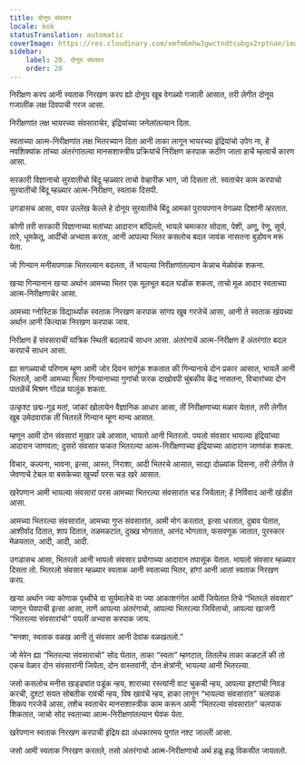 ```yaml
---
title: दोनूय संवसार
locale: kok
statusTranslation: automatic
coverImage: https://res.cloudinary.com/xmfm6mhw3gwctndtcubgx2rptnae/image/upload/v1740468922/small_cover_tratado_de_psicologia_revolucionaria_a4c0dca4e0.webp
sidebar:
    label: 20. दोनूय संवसार
    order: 20
---
```

निरीक्षण करप आनी स्वताक निरखण करप ह्यो दोनूय खूब वेगळ्यो गजाली आसात, तरी लेगीत दोनूय गजालींक लक्ष दिवपाची गरज आसा.

निरीक्षणांत लक्ष भायरच्या संवसाराचेर, इंद्रियांच्या जनेलांतल्यान दिता.

स्वताच्या आत्म-निरीक्षणांत लक्ष भितरच्यान दिता आनी ताका लागून भायरच्या इंद्रियांचो उपेग ना, हें नवशिक्यांक तांच्या अंतरंगांतल्या मानसशास्त्रीय प्रक्रियांचें निरीक्षण करपाक कठीण जाता हाचें म्हत्वाचें कारण आसा.

सरकारी विज्ञानाचो सुरवातीचो बिंदू म्हळ्यार ताचो वेव्हारीक भाग, जो दिसता तो. स्वताचेर काम करपाचो सुरवातीचो बिंदू म्हळ्यार आत्म-निरीक्षण, स्वताक दिसपी.

उगडासच आसा, वयर उल्लेख केल्ले हे दोनूय सुरवातीचे बिंदू आमकां पुरायपणान वेगळ्या दिशांनी व्हरतात.

कोणी तरी सरकारी विज्ञानाच्या मतांच्या आदारान बांदिल्लो, भायले चमत्कार सोदता, पेशी, अणू, रेणू, सूर्य, तारे, धूमकेतू, आदींचो अभ्यास करता, आनी आपल्या भितर कसलोच बदल जावंक नासतना बुडोवन मरूं येता.

जो गिन्यान मनीसपणाक भितरल्यान बदलता, तें भायल्या निरीक्षणांतल्यान केन्नाच मेळोवंक शकना.

खऱ्या गिन्यानान खऱ्या अर्थान आमच्या भितर एक मूलभूत बदल घडोंक शकता, ताचो मूळ आदार स्वताच्या आत्म-निरीक्षणाचेर आसा.

आमच्या ग्नोस्टिक विद्यार्थ्यांक स्वताक निरखण करपाक सांगप खूब गरजेचें आसा, आनी ते स्वताक खंयच्या अर्थान आनी कित्याक निरखण करपाक जाय.

निरीक्षण हें संवसाराचीं यांत्रिक स्थिती बदलपाचें साधन आसा. अंतरंगाचें आत्म-निरीक्षण हें अंतरंगांत बदल करपाचें साधन आसा.

ह्या सगळ्याचो परिणाम म्हूण आमी जोर दिवन सांगूंक शकतात की गिन्यानाचे दोन प्रकार आसात, भायलें आनी भितरलें, आनी आमच्या भितर गिन्यानाच्या गुणांचो फरक दाखोवपी चुंबकीय केंद्र नासतना, विचारांच्या दोन पातळेंचें मिश्रण गोंदळ घालूंक शकता.

उत्कृश्ट छद्म-गूढ मतां, जांकां खोलायेन वैज्ञानिक आधार आसा, तीं निरीक्षणाच्या मळार येतात, तरी लेगीत खूब उमेदवारांक तीं भितरलें गिन्यान म्हूण मान्य आसात.

म्हणून आमी दोन संवसारां मुखार उबे आसात, भायलो आनी भितरलो. पयलो संवसार भायल्या इंद्रियांच्या आदारान जाणवता; दुसरो संवसार फकत भितरल्या आत्म-निरीक्षणाच्या इंद्रियाच्या आदारान जाणवंक शकता.

विचार, कल्पना, भावना, इत्सा, आस्त, निराशा, आदी भितरचे आसात, साद्या दोळ्यांक दिसना, तरी लेगीत ते जेवणाचें टेबल वा बसकेच्या खुर्च्यां परस चड खरे आसात.

खरेपणान आमी भायल्या संवसारां परस आमच्या भितरल्या संवसारांत चड जियेतात; हें निर्विवाद आनी खंडीत आसा.

आमच्या भितरल्या संवसारांत, आमच्या गुप्त संवसारांत, आमी मोग करतात, इत्सा धरतात, दुबाव घेतात, आशीर्वाद दितात, शाप दितात, तळमळटात, दुख्ख भोगतात, आनंद भोगतात, फसवणूक जातात, पुरस्कार मेळयतात, आदी, आदी, आदी.

उगडासच आसा, भितरलो आनी भायलो संवसार प्रयोगाच्या आदारान तपासूंक येतात. भायलो संवसार म्हळ्यार दिसता तो. भितरलो संवसार म्हळ्यार स्वताक आनी स्वताच्या भितर, हांगां आनी आतां स्वताक निरखण करप.

खऱ्या अर्थान ज्या कोणाक पृथ्वीचे वा सूर्यमालेचे वा ज्या आकाशगंगेत आमी जियेतात तिचे “भितरले संवसार” जाणून घेवपाची इत्सा आसा, ताणें आपल्या अंतरंगाचो, आपल्या भितरल्या जिविताचो, आपल्या खाजगी “भितरल्या संवसारांचो” पयलीं अभ्यास करपाक जाय.

“मनशा, स्वताक वळख आनी तूं संवसार आनी देवांक वळखतलो.”

जो मेरेन ह्या “भितरल्या संवसाराचो” सोद घेतात, ताका “स्वता” म्हणटात, तितलेंच ताका कळटलें की तो एकच वेळार दोन संवसारांनी जियेता, दोन वास्तवांनी, दोन क्षेत्रांनी, भायल्या आनी भितरल्या.

जसो कसलोच मनीस खड्ड्यांत पडूंक न्हय, शाराच्या रस्त्यांनी वाट चुकची न्हय, आपल्या इश्टांची निवड करची, दुश्टां सयत सोबतीक रावची न्हय, विष खावंचें न्हय, हाका लागून “भायल्या संवसारांत” चलपाक शिकप गरजेचें आसा, तशेंच स्वताचेर मानसशास्त्रीक काम करून आमी “भितरल्या संवसारांत” चलपाक शिकतात, जाचो सोद स्वताच्या आत्म-निरीक्षणांतल्यान घेवंक येता.

खरेपणान स्वताक निरखण करपाची इंद्रिय ह्या अंधकारमय युगांत नश्ट जाल्ली आसा.

जसो आमी स्वताक निरखण करतले, तसो अंतरंगाचो आत्म-निरीक्षणाचो अर्थ हळू हळू विकसीत जायतलो.

